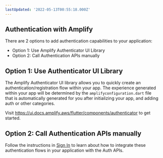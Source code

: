 ```yaml
---
lastUpdated: '2022-05-13T00:55:18.000Z'
---
```

## Authentication with Amplify

There are 2 options to add authentication capabilities to your application:
- Option 1: Use Amplify Authenticator UI Library
- Option 2: Call Authentication APIs manually

## Option 1: Use Authenticator UI Library

The Amplify Authenticator UI library allows you to quickly create an authentication/registration flow within your app. The experience generated within your app will be determined by the `amplifyconfiguration.dart` file that is automatically generated for you after initializing your app, and adding auth or other categories. 

Visit <a href="https://ui.docs.amplify.aws/flutter/components/authenticator">https://ui.docs.amplify.aws/flutter/components/authenticator</a> to get started.

## Option 2: Call Authentication APIs manually

Follow the instructions in [Sign In](/lib/auth/signin) to learn about how to integrate these authentication flows in your application with the Auth APIs.

